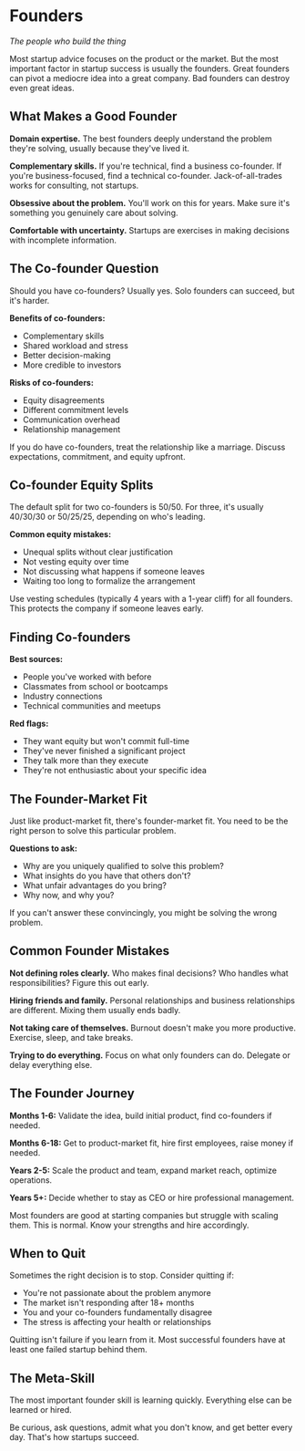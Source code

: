 # Founders

*The people who build the thing*

Most startup advice focuses on the product or the market. But the most important factor in startup success is usually the founders. Great founders can pivot a mediocre idea into a great company. Bad founders can destroy even great ideas.

## What Makes a Good Founder

**Domain expertise.** The best founders deeply understand the problem they're solving, usually because they've lived it.

**Complementary skills.** If you're technical, find a business co-founder. If you're business-focused, find a technical co-founder. Jack-of-all-trades works for consulting, not startups.

**Obsessive about the problem.** You'll work on this for years. Make sure it's something you genuinely care about solving.

**Comfortable with uncertainty.** Startups are exercises in making decisions with incomplete information.

## The Co-founder Question

Should you have co-founders? Usually yes. Solo founders can succeed, but it's harder.

**Benefits of co-founders:**
- Complementary skills
- Shared workload and stress
- Better decision-making
- More credible to investors

**Risks of co-founders:**
- Equity disagreements
- Different commitment levels
- Communication overhead
- Relationship management

If you do have co-founders, treat the relationship like a marriage. Discuss expectations, commitment, and equity upfront.

## Co-founder Equity Splits

The default split for two co-founders is 50/50. For three, it's usually 40/30/30 or 50/25/25, depending on who's leading.

**Common equity mistakes:**
- Unequal splits without clear justification
- Not vesting equity over time
- Not discussing what happens if someone leaves
- Waiting too long to formalize the arrangement

Use vesting schedules (typically 4 years with a 1-year cliff) for all founders. This protects the company if someone leaves early.

## Finding Co-founders

**Best sources:**
- People you've worked with before
- Classmates from school or bootcamps
- Industry connections
- Technical communities and meetups

**Red flags:**
- They want equity but won't commit full-time
- They've never finished a significant project
- They talk more than they execute
- They're not enthusiastic about your specific idea

## The Founder-Market Fit

Just like product-market fit, there's founder-market fit. You need to be the right person to solve this particular problem.

**Questions to ask:**
- Why are you uniquely qualified to solve this problem?
- What insights do you have that others don't?
- What unfair advantages do you bring?
- Why now, and why you?

If you can't answer these convincingly, you might be solving the wrong problem.

## Common Founder Mistakes

**Not defining roles clearly.** Who makes final decisions? Who handles what responsibilities? Figure this out early.

**Hiring friends and family.** Personal relationships and business relationships are different. Mixing them usually ends badly.

**Not taking care of themselves.** Burnout doesn't make you more productive. Exercise, sleep, and take breaks.

**Trying to do everything.** Focus on what only founders can do. Delegate or delay everything else.

## The Founder Journey

**Months 1-6:** Validate the idea, build initial product, find co-founders if needed.

**Months 6-18:** Get to product-market fit, hire first employees, raise money if needed.

**Years 2-5:** Scale the product and team, expand market reach, optimize operations.

**Years 5+:** Decide whether to stay as CEO or hire professional management.

Most founders are good at starting companies but struggle with scaling them. This is normal. Know your strengths and hire accordingly.

## When to Quit

Sometimes the right decision is to stop. Consider quitting if:
- You're not passionate about the problem anymore
- The market isn't responding after 18+ months
- You and your co-founders fundamentally disagree
- The stress is affecting your health or relationships

Quitting isn't failure if you learn from it. Most successful founders have at least one failed startup behind them.

## The Meta-Skill

The most important founder skill is learning quickly. Everything else can be learned or hired.

Be curious, ask questions, admit what you don't know, and get better every day. That's how startups succeed.